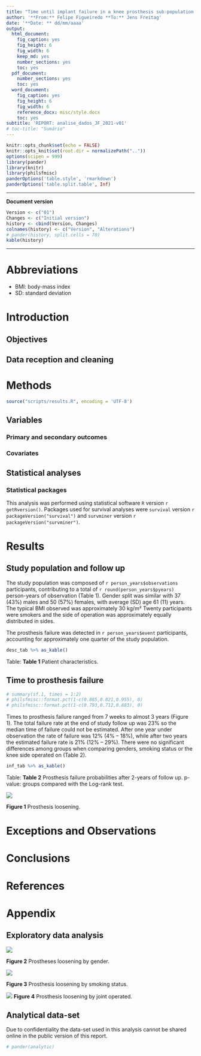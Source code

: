 ```yaml
---
title: "Time until implant failure in a knee prosthesis sub-population of the Helios Klinikum Berlin-Buch hospitals"
author: '**From:** Felipe Figueiredo **To:** Jens Freitag'
date: '**Date: ** dd/mm/aaaa'
output:
  html_document:
    fig_caption: yes
    fig_height: 6
    fig_width: 6
    keep_md: yes
    number_sections: yes
    toc: yes
  pdf_document:
    number_sections: yes
    toc: yes
  word_document:
    fig_caption: yes
    fig_height: 6
    fig_width: 6
    reference_docx: misc/style.docx
    toc: yes
subtitle: 'REPORT: analise_dados_JF_2021-v01'
# toc-title: "Sumário"
---
```


```r
knitr::opts_chunk$set(echo = FALSE)
knitr::opts_knit$set(root.dir = normalizePath(".."))
options(scipen = 999)
library(pander)
library(knitr)
library(philsfmisc)
panderOptions('table.style', 'rmarkdown')
panderOptions('table.split.table', Inf)
```

---

**Document version**

```r
Version <- c("01")
Changes <- c("Initial version")
history <- cbind(Version, Changes)
colnames(history) <- c("Version", "Alterations")
# pander(history, split.cells = 70)
kable(history)
```

---

# Abbreviations

- BMI: body-mass index
- SD: standard deviation

# Introduction

## Objectives

## Data reception and cleaning

# Methods

```r
source("scripts/results.R", encoding = 'UTF-8')
```

## Variables

### Primary and secondary outcomes

### Covariates

## Statistical analyses

### Statistical packages

This analysis was performed using statistical software `R` version `r getRversion()`.
Packages used for survival analyses were `survival` version `r packageVersion("survival")` and `survminer` version `r packageVersion("survminer")`.

# Results

## Study population and follow up

The study population was composed of `r person_years$observations` participants, contributing to a total of `r round(person_years$pyears)` person-years of observation (Table 1).
Gender split was similar with 37 (43%) males and 50 (57%) females, with average (SD) age 61 (11) years.
The typical BMI observed was approximately 30 kg/m²
Twenty participants were smokers and the side of operation was approximately equally distributed in sides.

The prosthesis failure was detected in `r person_years$event` participants, accounting for approximately one quarter of the study population.

```r
desc_tab %>% as_kable()
```

Table: **Table 1** Patient characteristics.

## Time to prosthesis failure
```r
# summary(sf.1, times = 1:2)
# philsfmisc::format.pct(1-c(0.885,0.821,0.955), 0)
# philsfmisc::format.pct(1-c(0.793,0.712,0.883), 0)
```

Times to prosthesis failure ranged from 7 weeks to almost 3 years (Figure 1).
The total failure rate at the end of study follow up was 23% so the median time of failure could not be estimated.
After one year under observation the rate of failure was 12% (4% -- 18%), while after two years the estimated failure rate is 21% (12% -- 29%).
There were no significant differences among groups when comparing genders, smoking status or the knee side operated on (Table 2).

```r
inf_tab %>% as_kable()
```

Table: **Table 2** Prosthesis failure probabilities after 2-years of follow up.
p-value: groups compared with the Log-rank test.

![](../figures/km_overall.png)

**Figure 1** Prosthesis loosening.

# Exceptions and Observations

# Conclusions

# References

# Appendix

## Exploratory data analysis

![](../figures/km_gender.png)

**Figure 2** Prostheses loosening by gender.

![](../figures/km_smoker.png)

**Figure 3** Prosthesis loosening by smoking status.

![](../figures/km_joint.png)
**Figure 4** Prosthesis loosening by joint operated.

## Analytical data-set

Due to confidentiality the data-set used in this analysis cannot be shared online in the public version of this report.

```r
# pander(analytic)
```
